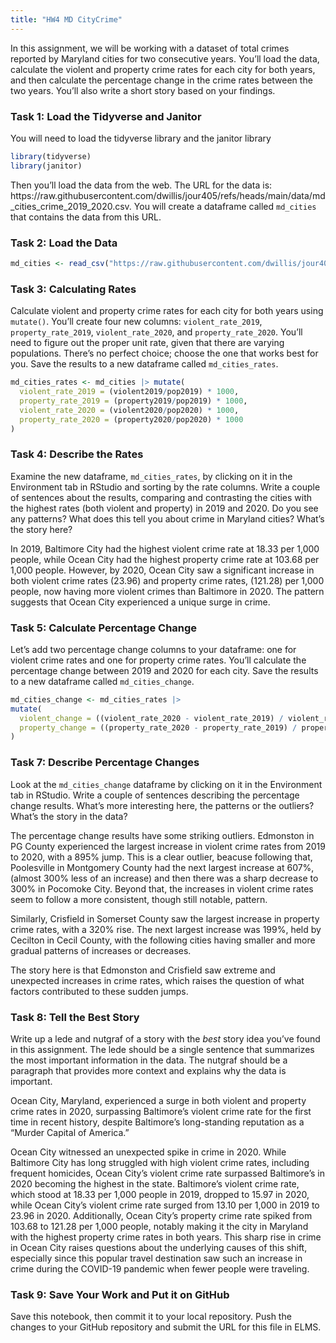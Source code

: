 ```yaml
---
title: "HW4 MD CityCrime"
---
```


In this assignment, we will be working with a dataset of total crimes reported by Maryland cities for two consecutive years. You'll load the data, calculate the violent and property crime rates for each city for both years, and then calculate the percentage change in the crime rates between the two years. You'll also write a short story based on your findings.

### Task 1: Load the Tidyverse and Janitor

You will need to load the tidyverse library and the janitor library

```r
library(tidyverse)
library(janitor)
```

Then you'll load the data from the web. The URL for the data is: https://raw.githubusercontent.com/dwillis/jour405/refs/heads/main/data/md_cities_crime_2019_2020.csv. You will create a dataframe called `md_cities` that contains the data from this URL.

### Task 2: Load the Data

```r
md_cities <- read_csv("https://raw.githubusercontent.com/dwillis/jour405/refs/heads/main/data/md_cities_crime_2019_2020.csv")
```

### Task 3: Calculating Rates

Calculate violent and property crime rates for each city for both years using `mutate()`. You'll create four new columns: `violent_rate_2019`, `property_rate_2019`, `violent_rate_2020`, and `property_rate_2020`. You'll need to figure out the proper unit rate, given that there are varying populations. There's no perfect choice; choose the one that works best for you. Save the results to a new dataframe called `md_cities_rates`.

```r
md_cities_rates <- md_cities |> mutate(
  violent_rate_2019 = (violent2019/pop2019) * 1000,
  property_rate_2019 = (property2019/pop2019) * 1000,
  violent_rate_2020 = (violent2020/pop2020) * 1000,
  property_rate_2020 = (property2020/pop2020) * 1000
) 
```

### Task 4: Describe the Rates

Examine the new dataframe, `md_cities_rates`, by clicking on it in the Environment tab in RStudio and sorting by the rate columns. Write a couple of sentences about the results, comparing and contrasting the cities with the highest rates (both violent and property) in 2019 and 2020. Do you see any patterns? What does this tell you about crime in Maryland cities? What's the story here?

In 2019, Baltimore City had the highest violent crime rate at 18.33 per 1,000 people, while Ocean City had the highest property crime rate at 103.68 per 1,000 people. However, by 2020, Ocean City saw a significant increase in both violent crime rates (23.96) and property crime rates, (121.28) per 1,000 people, now having more violent crimes than Baltimore in 2020. The pattern suggests that Ocean City experienced a unique surge in crime.


### Task 5: Calculate Percentage Change

Let's add two percentage change columns to your dataframe: one for violent crime rates and one for property crime rates. You'll calculate the percentage change between 2019 and 2020 for each city. Save the results to a new dataframe called `md_cities_change`.

```r
md_cities_change <- md_cities_rates |> 
mutate(
  violent_change = ((violent_rate_2020 - violent_rate_2019) / violent_rate_2019) * 100,
  property_change = ((property_rate_2020 - property_rate_2019) / property_rate_2019) * 100
)
```

### Task 7: Describe Percentage Changes

Look at the `md_cities_change` dataframe by clicking on it in the Environment tab in RStudio. Write a couple of sentences describing the percentage change results. What's more interesting here, the patterns or the outliers? What's the story in the data?

The percentage change results have some striking outliers. Edmonston in PG County experienced the largest increase in violent crime rates from 2019 to 2020, with a 895% jump. This is a clear outlier, beacuse following that, Poolesville in Montgomery County had the next largest increase at 607%, (almost 300% less of an increase) and then there was a sharp decrease to 300% in Pocomoke City. Beyond that, the increases in violent crime rates seem to follow a more consistent, though still notable, pattern.

Similarly, Crisfield in Somerset County saw the largest increase in property crime rates, with a 320% rise. The next largest increase was 199%, held by Cecilton in Cecil County, with the following cities having smaller and more gradual patterns of increases or decreases.

The story here is that Edmonston and Crisfield saw extreme and unexpected increases in crime rates, which raises the question of what factors contributed to these sudden jumps.

### Task 8: Tell the Best Story

Write up a lede and nutgraf of a story with the _best_ story idea you've found in this assignment. The lede should be a single sentence that summarizes the most important information in the data. The nutgraf should be a paragraph that provides more context and explains why the data is important.

Ocean City, Maryland, experienced a surge in both violent and property crime rates in 2020, surpassing Baltimore's violent crime rate for the first time in recent history, despite Baltimore's long-standing reputation as a "Murder Capital of America."

Ocean City witnessed an unexpected spike in crime in 2020. While Baltimore City has long struggled with high violent crime rates, including frequent homicides, Ocean City’s violent crime rate surpassed Baltimore’s in 2020 becoming the highest in the state. Baltimore's violent crime rate, which stood at 18.33 per 1,000 people in 2019, dropped to 15.97 in 2020, while Ocean City’s violent crime rate surged from 13.10 per 1,000 in 2019 to 23.96 in 2020. Additionally, Ocean City’s property crime rate spiked from 103.68 to 121.28 per 1,000 people, notably making it the city in Maryland with the highest property crime rates in both years. This sharp rise in crime in Ocean City raises questions about the underlying causes of this shift, especially since this popular travel destination saw such an increase in crime during the COVID-19 pandemic when fewer people were traveling.

### Task 9: Save Your Work and Put it on GitHub

Save this notebook, then commit it to your local repository. Push the changes to your GitHub repository and submit the URL for this file in ELMS.
